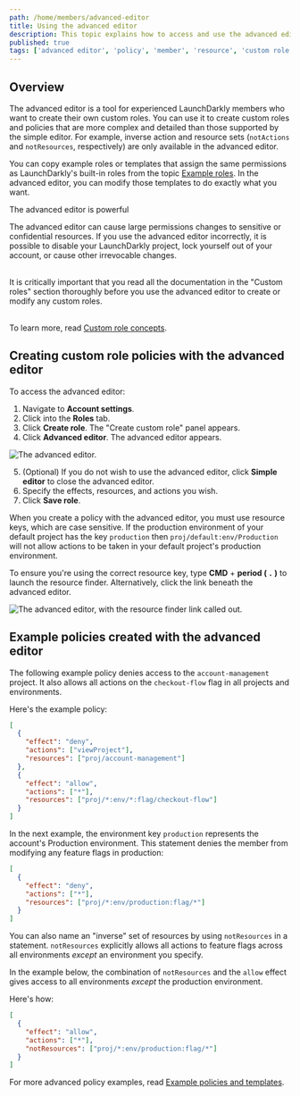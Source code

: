 ```yaml
---
path: /home/members/advanced-editor
title: Using the advanced editor
description: This topic explains how to access and use the advanced editor to create complex custom roles and policies.
published: true
tags: ['advanced editor', 'policy', 'member', 'resource', 'custom role']
---
```


## Overview

The advanced editor is a tool for experienced LaunchDarkly members who want to create their own custom roles. You can use it to create custom roles and policies that are more complex and detailed than those supported by the simple editor. For example, inverse action and resource sets (`notActions` and `notResources`, respectively) are only available in the advanced editor.

You can copy example roles or templates that assign the same permissions as LaunchDarkly's built-in roles from the topic [Example roles](/home/members/example-policies). In the advanced editor, you can modify those templates to do exactly what you want.

<Callout intent="alert">
<CalloutTitle>The advanced editor is powerful</CalloutTitle>
<CalloutDescription>

The advanced editor can cause large permissions changes to sensitive or confidential resources. If you use the advanced editor incorrectly, it is possible to disable your LaunchDarkly project, lock yourself out of your account, or cause other irrevocable changes.<br/><br/>

It is critically important that you read all the documentation in the "Custom roles" section thoroughly before you use the advanced editor to create or modify any custom roles.<br/><br/>

To learn more, read <a href="/home/members/role-concepts">Custom role concepts</a>.

</CalloutDescription>
</Callout>

## Creating custom role policies with the advanced editor

To access the advanced editor:

1. Navigate to **Account settings**.
2. Click into the **Roles** tab.
3. Click **Create role**. The "Create custom role" panel appears.
4. Click **Advanced editor**. The advanced editor appears.

![The advanced editor.](settings-roles-advanced-editor.png)

5. (Optional) If you do not wish to use the advanced editor, click **Simple editor** to close the advanced editor.
6. Specify the effects, resources, and actions you wish.
7. Click **Save role**.

When you create a policy with the advanced editor, you must use resource keys, which are case sensitive. If the production environment of your default project has the key `production` then `proj/default:env/Production` will not allow actions to be taken in your default project's production environment.

To ensure you're using the correct resource key, type **CMD** + **period ( `.` )** to launch the resource finder. Alternatively, click the link beneath the advanced editor.

![The advanced editor, with the resource finder link called out.](settings-roles-resource-finder-callout.png)

## Example policies created with the advanced editor

The following example policy denies access to the `account-management` project. It also allows all actions on the `checkout-flow` flag in all projects and environments.

Here's the example policy:

<CodeSample>
<CSTab label="Policy">

```json
[
  {
    "effect": "deny",
    "actions": ["viewProject"],
    "resources": ["proj/account-management"]
  },
  {
    "effect": "allow",
    "actions": ["*"],
    "resources": ["proj/*:env/*:flag/checkout-flow"]
  }
]
```

</CSTab>
</CodeSample>

In the next example, the environment key `production` represents the account's Production environment. This statement denies the member from modifying any feature flags in production:

<CodeSample>
<CSTab label="Statement">

```json
[
  {
    "effect": "deny",
    "actions": ["*"],
    "resources": ["proj/*:env/production:flag/*"]
  }
]
```

</CSTab>
</CodeSample>

You can also name an "inverse" set of resources by using `notResources` in a statement. `notResources` explicitly allows all actions to feature flags across all environments _except_ an environment you specify. 

In the example below, the combination of `notResources` and the `allow` effect gives access to all environments _except_ the production environment.


Here's how:

<CodeSample>
<CSTab label="notResources statement">

```json
[
  {
    "effect": "allow",
    "actions": ["*"],
    "notResources": ["proj/*:env/production:flag/*"]
  }
]
```

</CSTab>
</CodeSample>

For more advanced policy examples, read [Example policies and templates](/home/members/example-policies).